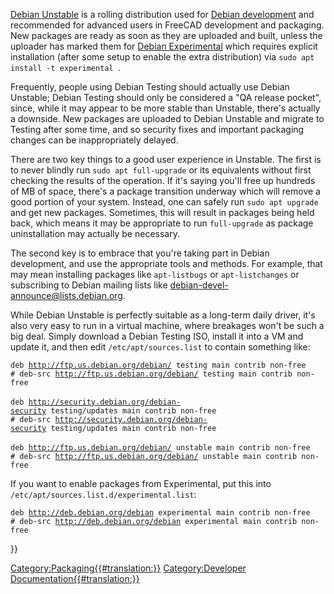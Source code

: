 <languages/>
<translate>

<!--T:1-->
[https://wiki.debian.org/DebianUnstable Debian Unstable] is a rolling distribution used for [[Debian_development|Debian development]] and recommended for advanced users in FreeCAD development and packaging. New packages are ready as soon as they are uploaded and built, unless the uploader has marked them for [https://wiki.debian.org/DebianExperimental Debian Experimental] which requires explicit installation (after some setup to enable the extra distribution) via <code>sudo apt install -t experimental <packagename></code>. 

<!--T:2-->
Frequently, people using Debian Testing should actually use Debian Unstable; Debian Testing should only be considered a "QA release pocket", since, while it may appear to be more stable than Unstable, there's actually a downside. New packages are uploaded to Debian Unstable and migrate to Testing after some time, and so security fixes and important packaging changes can be inappropriately delayed.

<!--T:3-->
There are two key things to a good user experience in Unstable. The first is to never blindly run <code>sudo apt full-upgrade</code> or its equivalents without first checking the results of the operation. If it's saying you'll free up hundreds of MB of space, there's a package transition underway which will remove a good portion of your system. Instead, one can safely run <code>sudo apt upgrade</code> and get new packages. Sometimes, this will result in packages being held back, which means it may be appropriate to run <code>full-upgrade</code> as package uninstallation may actually be necessary.

<!--T:4-->
The second key is to embrace that you're taking part in Debian development, and use the appropriate tools and methods. For example, that may mean installing packages like <code>apt-listbugs</code> or <code>apt-listchanges</code> or subscribing to Debian mailing lists like [https://lists.debian.org/debian-devel-announce/ debian-devel-announce@lists.debian.org].

<!--T:5-->
While Debian Unstable is perfectly suitable as a long-term daily driver, it's also very easy to run in a virtual machine, where breakages won't be such a big deal. Simply download a Debian Testing ISO, install it into a VM and update it, and then edit <code>/etc/apt/sources.list</code> to contain something like:

</translate>
 deb http://ftp.us.debian.org/debian/ testing main contrib non-free
 # deb-src http://ftp.us.debian.org/debian/ testing main contrib non-free
 
 deb http://security.debian.org/debian-security testing/updates main contrib non-free
 # deb-src http://security.debian.org/debian-security testing/updates main contrib non-free
 
 deb http://ftp.us.debian.org/debian/ unstable main contrib non-free
 # deb-src http://ftp.us.debian.org/debian/ unstable main contrib non-free
<translate>

<!--T:6-->
If you want to enable packages from Experimental, put this into <code>/etc/apt/sources.list.d/experimental.list</code>:
</translate>

 deb http://deb.debian.org/debian experimental main contrib non-free
 # deb-src http://deb.debian.org/debian experimental main contrib non-free

{{Userdocnavi{{#translation:}}}}
[[Category:Packaging{{#translation:}}]]
[[Category:Developer Documentation{{#translation:}}]]